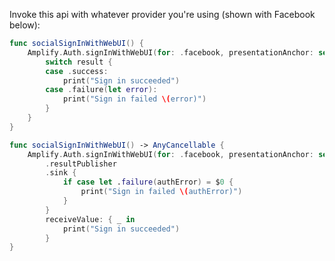 Invoke this api with whatever provider you're using (shown with Facebook below):

<BlockSwitcher>

<CodeBlock name="Listener (iOS 11+)">

```swift
func socialSignInWithWebUI() {
    Amplify.Auth.signInWithWebUI(for: .facebook, presentationAnchor: self.view.window!) { result in
        switch result {
        case .success:
            print("Sign in succeeded")
        case .failure(let error):
            print("Sign in failed \(error)")
        }
    }
}
```

</CodeBlock>

<CodeBlock name="Combine (iOS 13+)">

```swift
func socialSignInWithWebUI() -> AnyCancellable {
    Amplify.Auth.signInWithWebUI(for: .facebook, presentationAnchor: self.view.window!)
        .resultPublisher
        .sink {
            if case let .failure(authError) = $0 {
                print("Sign in failed \(authError)")
            }
        }
        receiveValue: { _ in
            print("Sign in succeeded")
        }
}
```

</CodeBlock>

</BlockSwitcher>
